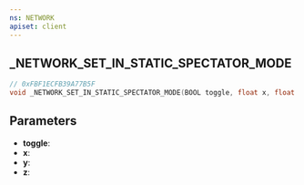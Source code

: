 ```yaml
---
ns: NETWORK
apiset: client
---
```

## _NETWORK_SET_IN_STATIC_SPECTATOR_MODE

```c
// 0xFBF1ECFB39A77B5F
void _NETWORK_SET_IN_STATIC_SPECTATOR_MODE(BOOL toggle, float x, float y, float z);
```


## Parameters
* **toggle**:
* **x**:
* **y**:
* **z**: